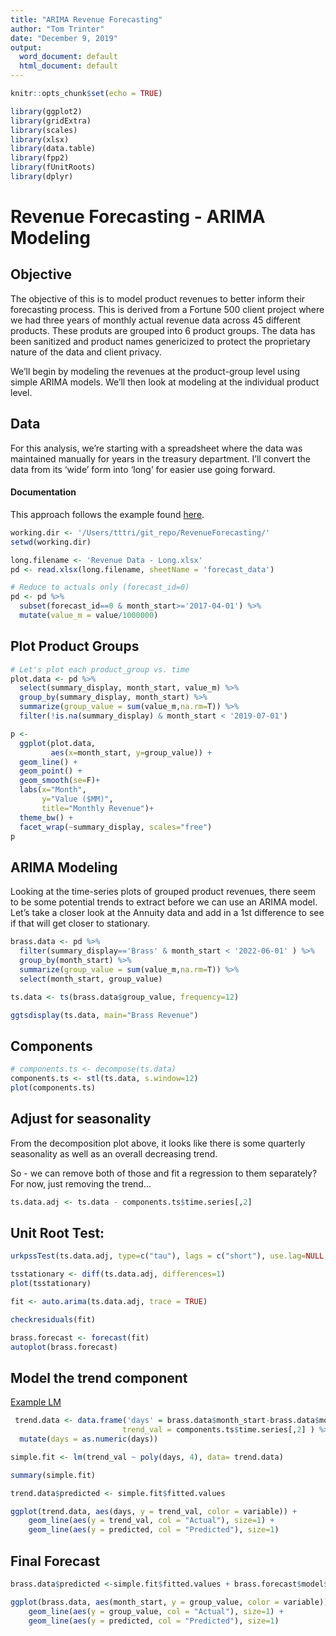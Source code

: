 ```yaml
---
title: "ARIMA Revenue Forecasting"
author: "Tom Trinter"
date: "December 9, 2019"
output:
  word_document: default
  html_document: default
---
```


```r
knitr::opts_chunk$set(echo = TRUE)

library(ggplot2)
library(gridExtra)
library(scales)
library(xlsx)
library(data.table)
library(fpp2)
library(fUnitRoots)
library(dplyr)

```

# Revenue Forecasting - ARIMA Modeling

## Objective
The objective of this is to model product revenues to better inform their forecasting process. This is derived from a Fortune 500 client project where we had three years of monthly actual revenue data across 45 different products. These produts are grouped into 6 product groups. The data has been sanitized and product names genericized to protect the proprietary nature of the data and client privacy.

We'll begin by modeling the revenues at the product-group level using simple ARIMA models. We'll then look at modeling at the individual product level. 

## Data

For this analysis, we're starting with a spreadsheet where the data was maintained manually for years in the treasury department. I'll convert the data from its 'wide' form into 'long' for easier use going forward.

#### Documentation

This approach follows the example found [here](https://datascienceplus.com/time-series-analysis-using-arima-model-in-r/).

```r
working.dir <- '/Users/tttri/git_repo/RevenueForecasting/'
setwd(working.dir)

long.filename <- 'Revenue Data - Long.xlsx'
pd <- read.xlsx(long.filename, sheetName = 'forecast_data')

# Reduce to actuals only (forecast_id=0)
pd <- pd %>% 
  subset(forecast_id==0 & month_start>='2017-04-01') %>% 
  mutate(value_m = value/1000000)

```

## Plot Product Groups

```r

# Let's plot each product_group vs. time
plot.data <- pd %>%
  select(summary_display, month_start, value_m) %>% 
  group_by(summary_display, month_start) %>%
  summarize(group_value = sum(value_m,na.rm=T)) %>% 
  filter(!is.na(summary_display) & month_start < '2019-07-01')

p <- 
  ggplot(plot.data,
         aes(x=month_start, y=group_value)) + 
  geom_line() + 
  geom_point() +
  geom_smooth(se=F)+
  labs(x="Month",
       y="Value ($MM)",
       title="Monthly Revenue")+
  theme_bw() + 
  facet_wrap(~summary_display, scales="free") 
p
```

## ARIMA Modeling

Looking at the time-series plots of grouped product revenues, there seem to be some potential trends to extract before we can use an ARIMA model. Let's take a closer look at the Annuity data and add in a 1st difference to see if that will get closer to stationary.

```r
brass.data <- pd %>%
  filter(summary_display=='Brass' & month_start < '2022-06-01' ) %>% 
  group_by(month_start) %>%
  summarize(group_value = sum(value_m,na.rm=T)) %>% 
  select(month_start, group_value)

ts.data <- ts(brass.data$group_value, frequency=12)

ggtsdisplay(ts.data, main="Brass Revenue")

```

## Components

```r
# components.ts <- decompose(ts.data)
components.ts <- stl(ts.data, s.window=12)
plot(components.ts)

```

## Adjust for seasonality

From the decomposition plot above, it looks like there is some quarterly seasonality as well as an overall decreasing trend. 

So - we can remove both of those and fit a regression to them separately? For now, just removing the trend...
```r
ts.data.adj <- ts.data - components.ts$time.series[,2]
```

## Unit Root Test:

```r
urkpssTest(ts.data.adj, type=c("tau"), lags = c("short"), use.lag=NULL, doplot=TRUE)

tsstationary <- diff(ts.data.adj, differences=1)
plot(tsstationary)

```

```r
fit <- auto.arima(ts.data.adj, trace = TRUE)

```
```r
checkresiduals(fit)
```

```r
brass.forecast <- forecast(fit)
autoplot(brass.forecast)
```

## Model the trend component
[Example LM](https://datascienceplus.com/fitting-polynomial-regression-r/)
```r
 trend.data <- data.frame('days' = brass.data$month_start-brass.data$month_start[1],
                         trend_val = components.ts$time.series[,2] ) %>% 
  mutate(days = as.numeric(days))

simple.fit <- lm(trend_val ~ poly(days, 4), data= trend.data)

summary(simple.fit)

trend.data$predicted <- simple.fit$fitted.values

ggplot(trend.data, aes(days, y = trend_val, color = variable)) + 
    geom_line(aes(y = trend_val, col = "Actual"), size=1) + 
    geom_line(aes(y = predicted, col = "Predicted"), size=1)

```

## Final Forecast

```r
brass.data$predicted <-simple.fit$fitted.values + brass.forecast$model$fitted

ggplot(brass.data, aes(month_start, y = group_value, color = variable)) + 
    geom_line(aes(y = group_value, col = "Actual"), size=1) + 
    geom_line(aes(y = predicted, col = "Predicted"), size=1)

```
